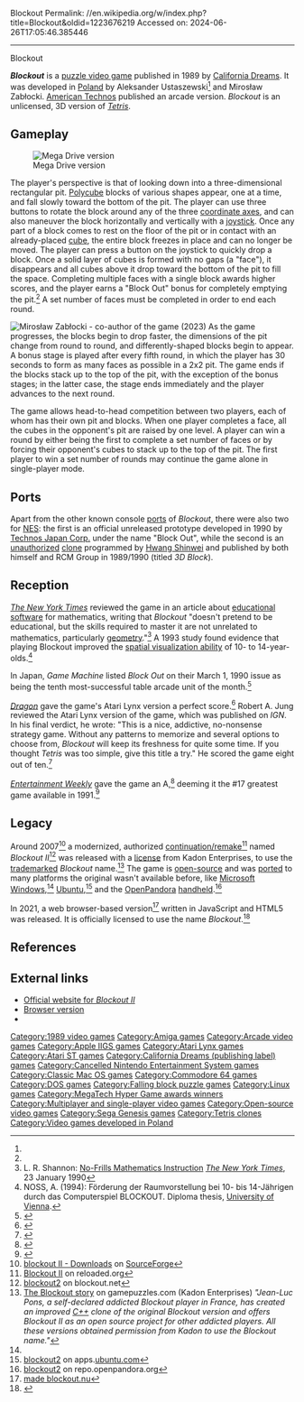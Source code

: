 Blockout
Permalink: //en.wikipedia.org/w/index.php?title=Blockout&oldid=1223676219
Accessed on: 2024-06-26T17:05:46.385446



------
Blockout
{{short description|1989 video game}}
{{About|the video game||Blockout (disambiguation)}}
{{Infobox video game
|title = Blockout
|image = Blockout Cover.jpg
|platforms = [[Amiga]],<ref>{{cite magazine|title=Block Out|url=https://archive.org/details/videogamesandcomputerentertainment199011/page/206|magazine=[[Video Games & Computer Entertainment]]|date=1 November 1990|page=206|lang=en}}</ref> [[Apple IIGS]], [[Arcade game|Arcade]], [[Atari ST]], [[Commodore 64]], [[MS-DOS]], [[Sega Genesis]], [[Atari Lynx]],<ref name=manuall>{{citation|url=https://archive.org/details/Block_Out_1990_Atari_Corp|title=Blockout Atari Lynx Manual|website=archive.org|year=1990 |access-date=4 April 2023}}</ref> [[Classic Mac OS|Mac OS]], [[PC-98]]<ref>{{cite web|url=https://www.giantbomb.com/blockout/3030-13403|title=Blockout|website=giantbomb.com|access-date=4 April 2023}}</ref>
|developer = P.Z.Karen Co. Development Group, [[Logical Design Works]]<ref name=manual>{{citation|url=https://archive.org/details/Block_Out-Manual|title=Blockout User's Manual for the Amiga, Atari ST, Macintosh, Tandy, and IBM PC and Compatibles|website=archive.org|access-date=4 April 2023}}</ref>
|publisher = [[California Dreams (publishing label)|California Dreams]]<br/>[[Technōs Japan|American Technos]] (arcade)<br/>[[Rainbow Arts]]<br/>[[Electronic Arts]]<br/>[[Sega]]<br/>[[Atari Corporation]]<br/>Jelly Beans (PC-98)
|released = '''Arcade '''<br />{{vgrelease|[[North America|NA]]|October 1989}}'''Mega Drive/Genesis'''{{vgrelease|JP|November 1, 1991}}{{vgrelease|WW|1991}}
|designer = Aleksander Ustaszewski<ref name=manual></ref>
|programmer = Mirosław Zabłocki
|genre = [[Puzzle video game|Puzzle]]
}}

'''''Blockout''''' is a [[puzzle video game]] published in 1989 by [[California Dreams (publishing label)|California Dreams]]. It was developed in [[Poland]] by Aleksander Ustaszewski<ref name=nyt/> and Mirosław Zabłocki. [[Technōs Japan|American Technos]] published an arcade version. ''Blockout'' is an unlicensed, 3D version of ''[[Tetris]]''.

==Gameplay==
{{Unreferenced section|date=November 2022}}
[[File:Block Out (Genesis).png|thumb|left|Mega Drive version]]

The player's perspective is that of looking down into a three-dimensional rectangular pit. [[Polycube]] blocks of various shapes appear, one at a time, and fall slowly toward the bottom of the pit. The player can use three buttons to rotate the block around any of the three [[Cartesian coordinate system|coordinate axes]], and can also maneuver the block horizontally and vertically with a [[joystick]]. Once any part of a block comes to rest on the floor of the pit or in contact with an already-placed [[cube]], the entire block freezes in place and can no longer be moved. The player can press a button on the joystick to quickly drop a block. Once a solid layer of cubes is formed with no gaps (a "face"), it disappears and all cubes above it drop toward the bottom of the pit to fill the space. Completing multiple faces with a single block awards higher scores, and the player earns a "Block Out" bonus for completely emptying the pit.<ref name=manual></ref> A set number of faces must be completed in order to end each round.

[[File:Mirosław Zabłocki 11.08.2023 - by Leszek.jpg|thumb|Mirosław Zabłocki - co-author of the game (2023)]]
As the game progresses, the blocks begin to drop faster, the dimensions of the pit change from round to round, and differently-shaped blocks begin to appear. A bonus stage is played after every fifth round, in which the player has 30 seconds to form as many faces as possible in a 2x2 pit. The game ends if the blocks stack up to the top of the pit, with the exception of the bonus stages; in the latter case, the stage ends immediately and the player advances to the next round.

The game allows head-to-head competition between two players, each of whom has their own pit and blocks. When one player completes a face, all the cubes in the opponent's pit are raised by one level. A player can win a round by either being the first to complete a set number of faces or by forcing their opponent's cubes to stack up to the top of the pit. The first player to win a set number of rounds may continue the game alone in single-player mode.

==Ports==
Apart from the other known console [[Porting|ports]] of ''Blockout'', there were also two for [[Nintendo Entertainment System|NES]]: the first is an official unreleased prototype developed in 1990 by [[Technos Japan Corp.]] under the name "Block Out", while the second is an [[Copyright infringement|unauthorized]] [[Video game clone|clone]] programmed by [[Hwang Shinwei]] and published by both himself and RCM Group in 1989/1990 (titled ''3D Block'').

==Reception==
{{Video game reviews
| IGN = 8/10 (Lynx)<ref name=ignlynxreview/>
| rev1 = ''[[MegaTech]]''
| rev1Score = 91%<ref>MegaTech rating, [[EMAP]], issue 6, page 76, June 1992</ref>
| rev2 = ''[[Mega (magazine)|Mega]]''
| rev2Score = 67%<ref>Mega rating, issue 9, page 23, [[Future Publishing]], June 1993</ref>
| rev3 = ''[[PC Leisure]]''
| rev3Score = {{Rating|4|5}}<ref name=pc_leisure>{{cite journal |author=Garth Sumpter |title=Blockout |periodical=PC Leisure|publisher=EMAP |type=journal |date=November 1990 |issue=3 |pages=62}}</ref>
| award1Pub = MegaTech
| award1 = Hyper Game
}}

''[[The New York Times]]'' reviewed the game in an article about [[educational software]] for mathematics, writing that ''Blockout'' "doesn't pretend to be educational, but the skills required to master it are not unrelated to mathematics, particularly [[geometry]]."<ref name=nyt>L. R. Shannon: [https://www.nytimes.com/1990/01/23/science/peripherals-no-frills-mathematics-instruction.html No-Frills Mathematics Instruction] ''[[The New York Times]]'', 23 January 1990</ref> A 1993 study found evidence that playing Blockout improved the [[spatial visualization ability]] of 10- to 14-year-olds.<ref>NOSS, A. (1994): Förderung der Raumvorstellung bei 10- bis 14-Jährigen durch das Computerspiel BLOCKOUT. Diploma thesis, [[University of Vienna]].</ref> 

In Japan, ''Game Machine'' listed ''Block Out'' on their March 1, 1990 issue as being the tenth most-successful table arcade unit of the month.<ref>{{cite magazine|title=Game Machine's Best Hit Games 25 - テーブル型TVゲーム機 (Table Videos)|magazine=[[:ja:ゲームマシン|Game Machine]]|issue=375|publisher=[[:ja:アミューズメント通信社|Amusement Press, Inc.]]|date=1 March 1990|page=29|lang=ja}}</ref>

''[[Dragon (magazine)|Dragon]]'' gave the game's Atari Lynx version a perfect score.<ref name="Dragon181">{{cite journal
|title=The Role of Computers
|last1=Lesser |last2=Lesser |last3=Lesser|first1=Hartley|first2=Patricia|first3=Kirk|name-list-style=amp
|journal=[[Dragon (magazine)|Dragon]]
|issue=181
|date=May 1992
|pages=57–62}}</ref> Robert A. Jung reviewed the Atari Lynx version of the game, which was published on ''IGN''. In his final verdict, he wrote: "This is a nice, addictive, no-nonsense strategy game. Without any patterns to memorize and several options to choose from, ''Blockout'' will keep its freshness for quite some time. If you thought ''Tetris'' was too simple, give this title a try." He scored the game eight out of ten.<ref name=ignlynxreview>{{cite web |url=http://uk.ign.com/articles/1999/07/07/blockout |title=Looking for a solid handheld puzzle game? Atari's got the answer. |publisher=IGN Entertainment |author=Robert A. Jung |date=6 July 1999 |access-date=14 August 2018}}</ref>

''[[Entertainment Weekly]]'' gave the game an A,<ref>{{Cite news|url=https://ew.com/article/1991/07/26/blockout/|title=Blockout|work=EW.com|access-date=2018-11-03|language=en|archive-date=2018-09-10|archive-url=https://web.archive.org/web/20180910094649/https://ew.com/article/1991/07/26/blockout/|url-status=dead}}</ref> deeming it the #17 greatest game available in 1991.<ref>{{Cite news|url=https://ew.com/article/1991/11/22/video-games-guide/|title=Video Games Guide|work=EW.com|access-date=2018-11-03|language=en}}</ref>

==Legacy==
Around 2007<ref name="SFdownloads">[https://sourceforge.net/projects/blockout/files/stats/timeline?dates=2006-12-08+to+2016-12-14 blockout II - Downloads] on [[SourceForge]]</ref> a modernized, authorized [[Video game remake|continuation/remake]]<ref>[http://www.reloaded.org/download/BlockOut-II/382/ Blockout II] on reloaded.org</ref> named ''Blockout II''<ref>[http://www.blockout.net/blockout2/ blockout2] on blockout.net</ref> was released with a [[license]] from Kadon Enterprises, to use the [[trademark]]ed ''Blockout'' name.<ref>[http://www.gamepuzzles.com/polyintr.htm#Blockout The Blockout story] on gamepuzzles.com (Kadon Enterprises) ''"Jean-Luc Pons, a self-declared addicted Blockout player in France, has created an improved [[C++]] clone of the original Blockout version and offers Blockout II as an open source project for other addicted players. All these versions obtained permission from Kadon to use the Blockout name."''</ref> The game is [[open-source video game|open-source]] and was [[Source port|ported]] to many platforms the original wasn't available before, like [[Microsoft Windows]],<ref name="SFdownloads"/> [[Ubuntu]],<ref>[https://apps.ubuntu.com/cat/applications/oneiric/blockout2/ blockout2] on apps.[[ubuntu.com]]</ref> and the [[Pandora (console)|OpenPandora]] [[mobile device|handheld]].<ref>[https://repo.openpandora.org/?page=detail&app=blockout2 blockout2] on repo.openpandora.org</ref>

In 2021, a web browser-based version<ref>[https://blockout.nu made blockout.nu]</ref> written in JavaScript and HTML5 was released. It is officially licensed to use the name ''Blockout''.<ref>{{cite web | url=http://www.gamepuzzles.com/polyintr.htm#Blockout | title=Kadon Enterprises, Inc., More about polyominoes and polycubes }}</ref>

==References==
{{reflist}}

==External links==
*[http://www.blockout.net/blockout2/ Official website for ''Blockout II'']
*[https://blockout.nu/ Browser version]
*{{moby game|id=/498/blockout}}

{{Tetris}}

[[Category:1989 video games]]
[[Category:Amiga games]]
[[Category:Arcade video games]]
[[Category:Apple IIGS games]]
[[Category:Atari Lynx games]]
[[Category:Atari ST games]]
[[Category:California Dreams (publishing label) games]]
[[Category:Cancelled Nintendo Entertainment System games]]
[[Category:Classic Mac OS games]]
[[Category:Commodore 64 games]]
[[Category:DOS games]]
[[Category:Falling block puzzle games]]
[[Category:Linux games]]
[[Category:MegaTech Hyper Game awards winners]]
[[Category:Multiplayer and single-player video games]]
[[Category:Open-source video games]]
[[Category:Sega Genesis games]]
[[Category:Tetris clones]]
[[Category:Video games developed in Poland]]